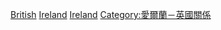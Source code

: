 [[Category:各族群爱尔兰人|British]]
[[Category:英国裔|Ireland]]
[[Category:英國裔歐洲人|Ireland]]
[[Category:愛爾蘭－英國關係|Category:愛爾蘭－英國關係]]